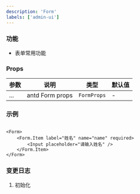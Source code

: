 ```yaml
---
description: 'Form'
labels: ['admin-ui']
---
```


### 功能

- 表单常用功能

### Props

| 参数 | 说明 | 类型 | 默认值 |
| ---------- | ------- | --------- | ------ |
| ... | antd Form props | `FormProps` | - |

### 示例


```tsx live

<Form>
    <Form.Item label="姓名" name="name" required>
        <Input placeholder="请输入姓名" />
    </Form.Item>
</Form>
```

### 变更日志

1. 初始化
